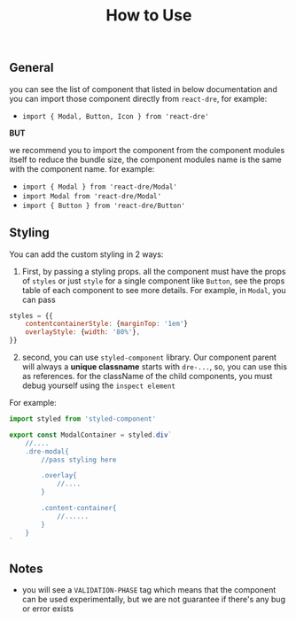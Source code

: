 
<Meta title="Introduction/HowToUse" />

<center>
<h1>How to Use</h1>
</center>
<br/>

## General
you can see the list of component that listed in below documentation and
you can import those component directly from `react-dre`, for example: 
- `import { Modal, Button, Icon } from 'react-dre'`

**BUT**

we recommend you to import the component from the component modules itself to reduce the bundle size, 
the component modules name is the same with the component name.
for example:
- `import { Modal } from 'react-dre/Modal'`
- `import Modal from 'react-dre/Modal'`
- `import { Button } from 'react-dre/Button'`

## Styling
You can add the custom styling in 2 ways:

1) First, by passing a styling props. all the component must have the props of `styles` or just `style` for a single component like `Button`, 
see the props table of each component to see more details. For example, in `Modal`, you can pass 
```javascript
styles = {{
    contentcontainerStyle: {marginTop: '1em'}
    overlayStyle: {width: '80%'},
}}
```

2) second, you can use `styled-component` library. Our component parent will always a **unique classname** starts with `dre-...`,
so, you can use this as references. for the className of the child components, you must debug yourself using the `inspect element`
 
For example:
```javascript
import styled from 'styled-component'

export const ModalContainer = styled.div`
    //....
    .dre-modal{
        //pass styling here

        .overlay{
            //....
        }

        .content-container{
            //......
        }
    }
`
```


## Notes
- you  will see a `VALIDATION-PHASE` tag which means that the component can be used experimentally, but we are not guarantee if there's any bug or error exists
